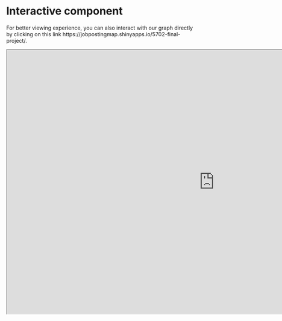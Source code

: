# Interactive component

For better viewing experience, you can also interact with our graph directly by clicking on this link https://jobpostingmap.shinyapps.io/5702-final-project/.

<iframe src = "https://jobpostingmap.shinyapps.io/5702-final-project/" height=700px width=1100px />
